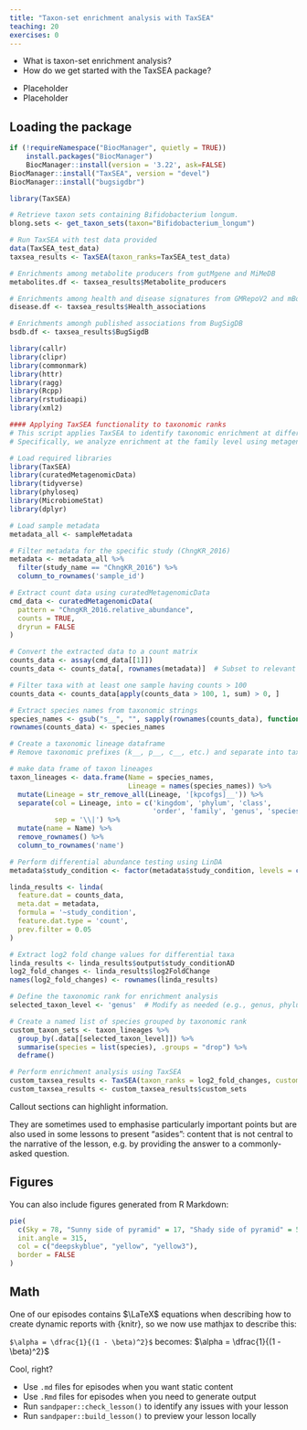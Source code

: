 ```yaml
---
title: "Taxon-set enrichment analysis with TaxSEA"
teaching: 20
exercises: 0
---
```


:::::::::::::::::::::::::::::::::::::: questions 

- What is taxon-set enrichment analysis?
- How do we get started with the TaxSEA package?

::::::::::::::::::::::::::::::::::::::::::::::::

::::::::::::::::::::::::::::::::::::: objectives

- Placeholder
- Placeholder

::::::::::::::::::::::::::::::::::::::::::::::::

## Loading the package


```r
if (!requireNamespace("BiocManager", quietly = TRUE))
    install.packages("BiocManager")
    BiocManager::install(version = '3.22', ask=FALSE)
BiocManager::install("TaxSEA", version = "devel")
BiocManager::install("bugsigdbr")
```


```r
library(TaxSEA)

# Retrieve taxon sets containing Bifidobacterium longum.
blong.sets <- get_taxon_sets(taxon="Bifidobacterium_longum")

# Run TaxSEA with test data provided
data(TaxSEA_test_data)
taxsea_results <- TaxSEA(taxon_ranks=TaxSEA_test_data)

# Enrichments among metabolite producers from gutMgene and MiMeDB
metabolites.df <- taxsea_results$Metabolite_producers

# Enrichments among health and disease signatures from GMRepoV2 and mBodyMap
disease.df <- taxsea_results$Health_associations

# Enrichments amongh published associations from BugSigDB
bsdb.df <- taxsea_results$BugSigdB
```

```r
library(callr)
library(clipr)
library(commonmark)
library(httr)
library(ragg)
library(Rcpp)
library(rstudioapi)
library(xml2)
```


```r

#### Applying TaxSEA functionality to taxonomic ranks  
# This script applies TaxSEA to identify taxonomic enrichment at different taxonomic levels.
# Specifically, we analyze enrichment at the family level using metagenomic data

# Load required libraries
library(TaxSEA)
library(curatedMetagenomicData)
library(tidyverse)
library(phyloseq)
library(MicrobiomeStat)
library(dplyr)

# Load sample metadata
metadata_all <- sampleMetadata

# Filter metadata for the specific study (ChngKR_2016)
metadata <- metadata_all %>% 
  filter(study_name == "ChngKR_2016") %>% 
  column_to_rownames('sample_id')

# Extract count data using curatedMetagenomicData
cmd_data <- curatedMetagenomicData(
  pattern = "ChngKR_2016.relative_abundance",
  counts = TRUE,
  dryrun = FALSE
)

# Convert the extracted data to a count matrix
counts_data <- assay(cmd_data[[1]])
counts_data <- counts_data[, rownames(metadata)]  # Subset to relevant samples

# Filter taxa with at least one sample having counts > 100
counts_data <- counts_data[apply(counts_data > 100, 1, sum) > 0, ]

# Extract species names from taxonomic strings
species_names <- gsub("s__", "", sapply(rownames(counts_data), function(y) strsplit(y, "\\|")[[1]][7]))
rownames(counts_data) <- species_names

# Create a taxonomic lineage dataframe
# Remove taxonomic prefixes (k__, p__, c__, etc.) and separate into taxonomic ranks

# make data frame of taxon lineages
taxon_lineages <- data.frame(Name = species_names,
                             Lineage = names(species_names)) %>%
  mutate(Lineage = str_remove_all(Lineage, '[kpcofgs]__')) %>%
  separate(col = Lineage, into = c('kingdom', 'phylum', 'class', 
                                   'order', 'family', 'genus', 'species'), 
           sep = '\\|') %>%
  mutate(name = Name) %>%
  remove_rownames() %>%
  column_to_rownames('name')

# Perform differential abundance testing using LinDA
metadata$study_condition <- factor(metadata$study_condition, levels = c("control", "AD"))

linda_results <- linda(
  feature.dat = counts_data,
  meta.dat = metadata,
  formula = '~study_condition',
  feature.dat.type = 'count',
  prev.filter = 0.05
)

# Extract log2 fold change values for differential taxa
linda_results <- linda_results$output$study_conditionAD
log2_fold_changes <- linda_results$log2FoldChange
names(log2_fold_changes) <- rownames(linda_results)

# Define the taxonomic rank for enrichment analysis
selected_taxon_level <- 'genus'  # Modify as needed (e.g., genus, phylum)

# Create a named list of species grouped by taxonomic rank
custom_taxon_sets <- taxon_lineages %>%
  group_by(.data[[selected_taxon_level]]) %>% 
  summarise(species = list(species), .groups = "drop") %>%
  deframe()

# Perform enrichment analysis using TaxSEA
custom_taxsea_results <- TaxSEA(taxon_ranks = log2_fold_changes, custom_db = custom_taxon_sets)
custom_taxsea_results <- custom_taxsea_results$custom_sets

```

::::::::::::::::::::::::::::::::::::: callout

Callout sections can highlight information.

They are sometimes used to emphasise particularly important points
but are also used in some lessons to present "asides": 
content that is not central to the narrative of the lesson,
e.g. by providing the answer to a commonly-asked question.

::::::::::::::::::::::::::::::::::::::::::::::::

## Figures

You can also include figures generated from R Markdown:

```r
pie(
  c(Sky = 78, "Sunny side of pyramid" = 17, "Shady side of pyramid" = 5), 
  init.angle = 315, 
  col = c("deepskyblue", "yellow", "yellow3"), 
  border = FALSE
)
```



## Math

One of our episodes contains $\LaTeX$ equations when describing how to create
dynamic reports with {knitr}, so we now use mathjax to describe this:

`$\alpha = \dfrac{1}{(1 - \beta)^2}$` becomes: $\alpha = \dfrac{1}{(1 - \beta)^2}$

Cool, right?

::::::::::::::::::::::::::::::::::::: keypoints 

- Use `.md` files for episodes when you want static content
- Use `.Rmd` files for episodes when you need to generate output
- Run `sandpaper::check_lesson()` to identify any issues with your lesson
- Run `sandpaper::build_lesson()` to preview your lesson locally

::::::::::::::::::::::::::::::::::::::::::::::::

[r-markdown]: https://rmarkdown.rstudio.com/
